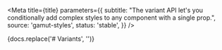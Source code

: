
<Meta
  title={title}
  parameters={{
    subtitle:
      "The variant API let's you conditionally add complex styles to any component with a single prop.",
    source: 'gamut-styles',
    status: 'stable',
  }}
/>

<Description>{docs.replace('# Variants', '')}</Description>
